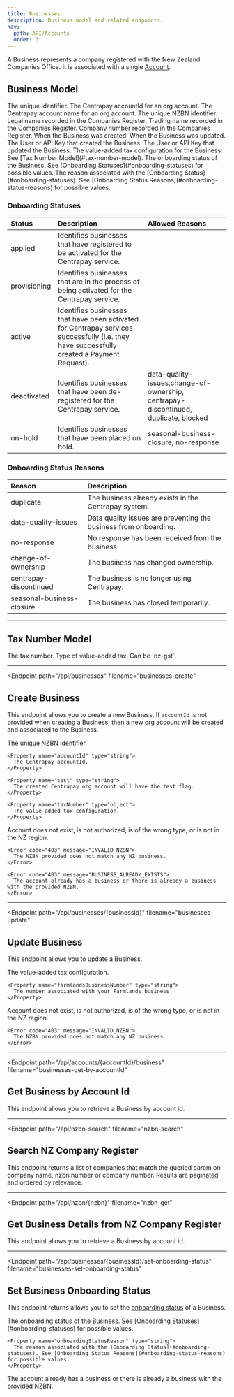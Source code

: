 ```yaml
---
title: Businesses
description: Business model and related endpoints.
nav:
  path: API/Accounts
  order: 3
---
```


A Business represents a company registered with the New Zealand Companies Office. It is associated with a single [Account](/api/accounts).

## Business Model


<Properties>
  <Property name="id" type="string">
    The unique identifier.
  </Property>

  <Property name="accountId" type="string">
    The Centrapay accountId for an org account.
  </Property>

  <Property name="accountName" type="string">
    The Centrapay account name for an org account.
  </Property>

  <Property name="nzbn" type="string">
    The unique NZBN identifier.
  </Property>

  <Property name="name" type="string">
    Legal name recorded in the Companies Register.
  </Property>

  <Property name="tradingName" type="string">
    Trading name recorded in the Companies Register.
  </Property>

  <Property name="companyNumber" type="string">
    Company number recorded in the Companies Register.
  </Property>

  <Property name="createdAt" type="timestamp">
    When the Business was created.
  </Property>

  <Property name="updatedAt" type="timestamp">
    When the Business was updated.
  </Property>

  <Property name="createdBy" type="crn">
    The User or API Key that created the Business.
  </Property>

  <Property name="updatedBy" type="crn">
    The User or API Key that updated the Business.
  </Property>

  <Property name="taxNumber" type="object">
    The value-added tax configuration for the Business. See [Tax Number Model](#tax-number-model).
  </Property>

  <Property name="onboardingStatus" type="crn">
    The onboarding status of the Business. See [Onboarding Statuses](#onboarding-statuses) for possible values.
  </Property>

  <Property name="onboardingStatusReason" type="string">
    The reason associated with the [Onboarding Status](#onboarding-statuses). See [Onboarding Status Reasons](#onboarding-status-reasons) for possible values.
  </Property>
</Properties>

### Onboarding Statuses

|    Status    |                                                                 Description                                                                 |                                   Allowed Reasons                                   |
| :----------- | :------------------------------------------------------------------------------------------------------------------------------------------ | :---------------------------------------------------------------------------------- |
| applied      | Identifies businesses that have registered to be activated for the Centrapay service.                                                       |                                                                                     |
| provisioning | Identifies businesses that are in the process of being activated for the Centrapay service.                                                 |                                                                                     |
| active       | Identifies businesses that have been activated for Centrapay services successfully (i.e. they have successfully created a Payment Request). |                                                                                     |
| deactivated  | Identifies businesses that have been de-registered for the Centrapay service.                                                               | data-quality-issues,change-of-ownership, centrapay-discontinued, duplicate, blocked |
| on-hold      | Identifies businesses that have been placed on hold.                                                                                        | seasonal-business-closure,  no-response                                             |

### Onboarding Status Reasons

|          Reason           |                           Description                            |
| :------------------------ | :--------------------------------------------------------------- |
| duplicate                 | The business already exists in the Centrapay system.             |
| data-quality-issues       | Data quality issues are preventing the business from onboarding. |
| no-response               | No response has been received from the business.                 |
| change-of-ownership       | The business has changed ownership.                              |
| centrapay-discontinued    | The business is no longer using Centrapay.                       |
| seasonal-business-closure | The business has closed temporarily.                             |

---

## Tax Number Model


<Properties>
  <Property name="value" type="string">
    The tax number.
  </Property>

  <Property name="type" type="string">
    Type of value-added tax. Can be `nz-gst`.
  </Property>
</Properties>

---

<Endpoint
  path="/api/businesses"
  filename="businesses-create"
>
  ## Create Business <Badge type="experimental"/>

  This endpoint allows you to create a new Business. If `accountId` is not provided when creating a Business, then a new org account will be created and associated to the Business.

  <Properties>
    <Property name="nzbn" type="string" required>
      The unique NZBN identifier.
    </Property>

    <Property name="accountId" type="string">
      The Centrapay accountId.
    </Property>

    <Property name="test" type="string">
      The created Centrapay org account will have the test flag.
    </Property>

    <Property name="taxNumber" type="object">
      The value-added tax configuration.
    </Property>
  </Properties>

  <Properties heading="Errors">
    <Error code="403" message="INVALID_ACCOUNT">
      Account does not exist, is not authorized, is of the wrong type, or is not in the NZ region.
    </Error>

    <Error code="403" message="INVALID_NZBN">
      The NZBN provided does not match any NZ business.
    </Error>

    <Error code="403" message="BUSINESS_ALREADY_EXISTS">
      The account already has a business or there is already a business with the provided NZBN.
    </Error>
  </Properties>
</Endpoint>

---

<Endpoint
  path="/api/businesses/{businessId}"
  filename="businesses-update"
>
  ## Update Business <Badge type="experimental"/>

  This endpoint allows you to update a Business.

  <Properties>
    <Property name="taxNumber" type="object">
      The value-added tax configuration.
    </Property>

    <Property name="farmlandsBusinessNumber" type="string">
      The number associated with your Farmlands business.
    </Property>
  </Properties>

  <Properties heading="Errors">
    <Error code="403" message="INVALID_ACCOUNT">
      Account does not exist, is not authorized, is of the wrong type, or is not in the NZ region.
    </Error>

    <Error code="403" message="INVALID_NZBN">
      The NZBN provided does not match any NZ business.
    </Error>
  </Properties>
</Endpoint>

---

<Endpoint
  path="/api/accounts/{accountId}/business"
  filename="businesses-get-by-accountId"
>
  ## Get Business by Account Id <Badge type="experimental"/>

  This endpoint allows you to retrieve a Business by account id.
</Endpoint>

---

<Endpoint
  path="/api/nzbn-search"
  filename="nzbn-search"
>
  ## Search NZ Company Register <Badge type="experimental"/>

  This endpoint returns a list of companies that match the queried param on company name, nzbn number or company number. Results are [paginated](/api/pagination) and ordered by relevance.
</Endpoint>

---

<Endpoint
  path="/api/nzbn/{nzbn}"
  filename="nzbn-get"
>
  ## Get Business Details from NZ Company Register <Badge type="experimental"/>

  This endpoint allows you to retrieve a Business by account id.
</Endpoint>

---

<Endpoint
  path="/api/businesses/{businessId}/set-onboarding-status"
  filename="businesses-set-onboarding-status"
>
  ## Set Business Onboarding Status

  This endpoint returns allows you to set the [onboarding status](#onboarding-statuses) of a Business.

  <Properties>
    <Property name="onboardingStatus" type="crn">
      The onboarding status of the Business. See [Onboarding Statuses](#onboarding-statuses) for possible values.
    </Property>

    <Property name="onboardingStatusReason" type="string">
      The reason associated with the [Onboarding Status](#onboarding-statuses). See [Onboarding Status Reasons](#onboarding-status-reasons) for possible values.
    </Property>
  </Properties>

  <Properties heading="Errors">
    <Error code="403" message="BUSINESS_ALREADY_EXISTS">
      The account already has a business or there is already a business with the provided NZBN.
    </Error>
  </Properties>
</Endpoint>
